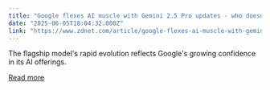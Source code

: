 ```yaml
---
title: "Google flexes AI muscle with Gemini 2.5 Pro updates - who doesn't love higher prompt limits?"
date: "2025-06-05T18:04:32.000Z"
link: "https://www.zdnet.com/article/google-flexes-ai-muscle-with-gemini-2-5-pro-updates-who-doesnt-love-higher-prompt-limits/"
---
```


The flagship model's rapid evolution reflects Google's growing confidence in its AI offerings.

[Read more](https://www.zdnet.com/article/google-flexes-ai-muscle-with-gemini-2-5-pro-updates-who-doesnt-love-higher-prompt-limits/)

